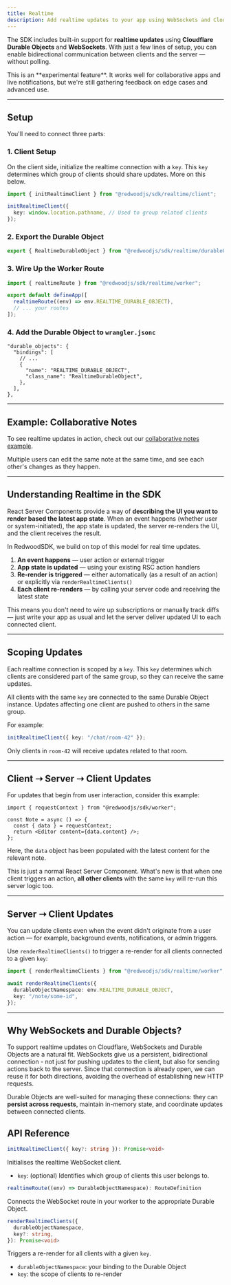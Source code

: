 ```yaml
---
title: Realtime
description: Add realtime updates to your app using WebSockets and Cloudflare Durable Objects.
---
```



The SDK includes built-in support for **realtime updates** using **Cloudflare Durable Objects** and **WebSockets**. With just a few lines of setup, you can enable bidirectional communication between clients and the server — without polling.

<Aside>
  This is an **experimental feature**. It works well for collaborative apps and
  live notifications, but we're still gathering feedback on edge cases and
  advanced use.
</Aside>

---

## Setup

You'll need to connect three parts:

### 1. Client Setup

On the client side, initialize the realtime connection with a `key`. This `key` determines which group of clients should share updates. More on this below.

```ts title="src/client.tsx"
import { initRealtimeClient } from "@redwoodjs/sdk/realtime/client";

initRealtimeClient({
  key: window.location.pathname, // Used to group related clients
});
```

### 2. Export the Durable Object

```ts title="src/worker.ts"
export { RealtimeDurableObject } from "@redwoodjs/sdk/realtime/durableObject";
```

### 3. Wire Up the Worker Route

```ts title="src/worker.ts"
import { realtimeRoute } from "@redwoodjs/sdk/realtime/worker";

export default defineApp([
  realtimeRoute((env) => env.REALTIME_DURABLE_OBJECT),
  // ... your routes
]);
```

### 4. Add the Durable Object to `wrangler.jsonc`

```
"durable_objects": {
  "bindings": [
    // ...
    {
      "name": "REALTIME_DURABLE_OBJECT",
      "class_name": "RealtimeDurableObject",
    },
  ],
},
```

---

## Example: Collaborative Notes

To see realtime updates in action, check out our [collaborative notes example](https://github.com/redwoodjs/example-realtime-notes).

Multiple users can edit the same note at the same time, and see each other's changes as they happen.

---

## Understanding Realtime in the SDK

React Server Components provide a way of **describing the UI you want to render based the latest app state**. When an event happens (whether user or system-initiated), the app state is updated, the server re-renders the UI, and the client receives the result.

In RedwoodSDK, we build on top of this model for real time updates.

1. **An event happens** — user action or external trigger
2. **App state is updated** — using your existing RSC action handlers
3. **Re-render is triggered** — either automatically (as a result of an action) or explicitly via `renderRealtimeClients()`
4. **Each client re-renders** — by calling your server code and receiving the latest state

This means you don't need to wire up subscriptions or manually track diffs — just write your app as usual and let the server deliver updated UI to each connected client.

---

## Scoping Updates

Each realtime connection is scoped by a `key`. This `key` determines which clients are considered part of the same group, so they can receive the same updates.

All clients with the same `key` are connected to the same Durable Object instance. Updates affecting one client are pushed to others in the same group.

For example:

```ts
initRealtimeClient({ key: "/chat/room-42" });
```

Only clients in `room-42` will receive updates related to that room.

---

## Client ➝ Server ➝ Client Updates

For updates that begin from user interaction, consider this example:

```tsx
import { requestContext } from "@redwoodjs/sdk/worker";

const Note = async () => {
  const { data } = requestContext;
  return <Editor content={data.content} />;
};
```

Here, the `data` object has been populated with the latest content for the relevant note.

This is just a normal React Server Component. What's new is that when one client triggers an action, **all other clients** with the same `key` will re-run this server logic too.

---

## Server ➝ Client Updates

You can update clients even when the event didn't originate from a user action — for example, background events, notifications, or admin triggers.

Use `renderRealtimeClients()` to trigger a re-render for all clients connected to a given `key`:

```ts
import { renderRealtimeClients } from "@redwoodjs/sdk/realtime/worker";

await renderRealtimeClients({
  durableObjectNamespace: env.REALTIME_DURABLE_OBJECT,
  key: "/note/some-id",
});
```

---

## Why WebSockets and Durable Objects?

To support realtime updates on Cloudflare, WebSockets and Durable Objects are a natural fit. WebSockets give us a persistent, bidirectional connection - not just for pushing updates to the client, but also for sending actions back to the server. Since that connection is already open, we can reuse it for both directions, avoiding the overhead of establishing new HTTP requests.

Durable Objects are well-suited for managing these connections: they can **persist across requests**, maintain in-memory state, and coordinate updates between connected clients.

## API Reference

```ts
initRealtimeClient({ key?: string }): Promise<void>
```

Initialises the realtime WebSocket client.

- `key`: (optional) Identifies which group of clients this user belongs to.

```ts
realtimeRoute((env) => DurableObjectNamespace): RouteDefinition
```

Connects the WebSocket route in your worker to the appropriate Durable Object.

```ts
renderRealtimeClients({
  durableObjectNamespace,
  key?: string,
}): Promise<void>
```

Triggers a re-render for all clients with a given `key`.

- `durableObjectNamespace`: your binding to the Durable Object
- `key`: the scope of clients to re-render
